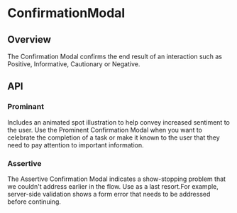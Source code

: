 
<Meta of={ConfirmationModalStories} />

# ConfirmationModal

<ResourceLinks
  sourceCode="https://github.com/cultureamp/kaizen-design-system/tree/main/packages/components/src/Modal/ConfirmationModal"
  figma="https://www.figma.com/file/ZRfnoNUXbGZv4eVWLbF4Az/%EF%B8%8F%F0%9F%96%BC%EF%B8%8F-Component-Gallery?node-id=9%3A39910&t=P1w10jr2cpPuaayw-1"
  designGuidelines="https://cultureamp.atlassian.net/wiki/spaces/DesignSystem/pages/3082093114/Modal"
  className="!mb-8"
/>


<Installation
  installCommand="yarn add @kaizen/components"
  importStatement='import { ConfirmationModal } from "@kaizen/components"'
/>

## Overview

The Confirmation Modal confirms the end result of an interaction such as Positive, Informative, Cautionary or Negative.

<Canvas of={ConfirmationModalStories.Playground} />
<Controls of={ConfirmationModalStories.Playground} />

## API

### Prominant

Includes an animated spot illustration to help convey increased sentiment to the user.
Use the Prominent Confirmation Modal when you want to celebrate the completion of a task or make
it known to the user that they need to pay attention to important information.

<Canvas of={ConfirmationModalStories.Prominent} />

### Assertive

The Assertive Confirmation Modal indicates a show-stopping problem that we couldn't address earlier in the flow.
Use as a last resort.For example, server-side validation shows a form error that needs to be addressed before continuing.

<Canvas of={ConfirmationModalStories.Assertive} />
